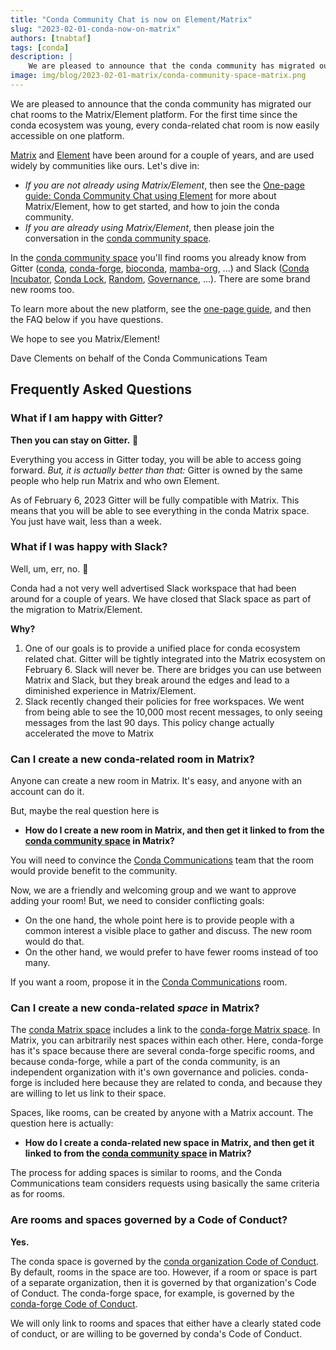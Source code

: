 ```yaml
---
title: "Conda Community Chat is now on Element/Matrix"
slug: "2023-02-01-conda-now-on-matrix"
authors: [tnabtaf]
tags: [conda]
description: |
    We are pleased to announce that the conda community has migrated our chat rooms to the Matrix/Element platform.
image: img/blog/2023-02-01-matrix/conda-community-space-matrix.png
---
```


We are pleased to announce that the conda community has migrated our chat rooms to the Matrix/Element platform.  For the first time since the conda ecosystem was young, every conda-related chat room is now easily accessible on one platform.

[Matrix](https://matrix.org/) and [Element](https://element.io/) have been around for a couple of years, and are used widely by communities like ours.  Let's dive in:

<!-- truncate -->

* *If you are not already using Matrix/Element*, then see the [One-page guide: Conda Community Chat using Element](https://conda.discourse.group/t/one-page-guide-conda-community-chat-using-element/173) for more about Matrix/Element, how to get started, and how to join the conda community.
* *If you are already using Matrix/Element*, then please join the conversation in the [conda community space](https://app.element.io/#/room/#conda:matrix.org).

In the [conda community space](https://app.element.io/#/room/#conda:matrix.org) you'll find rooms you already know from Gitter ([conda](https://app.element.io/#/room/#conda_conda:gitter.im), [conda-forge](https://app.element.io/#/room/#conda-forge:matrix.org), [bioconda](https://app.element.io/#/room/#bioconda_Lobby:gitter.im), [mamba-org](https://app.element.io/#/room/#mamba-org_Lobby:gitter.im), ...) and Slack ([Conda Incubator](https://app.element.io/#/room/#conda-incubator:matrix.org), [Conda Lock](https://app.element.io/#/room/#conda-lock:matrix.org), [Random](https://app.element.io/#/room/#conda-random:matrix.org), [Governance](https://app.element.io/#/room/#conda-governance:matrix.org), ...).  There are some brand new rooms too.

To learn more about the new platform, see the [one-page guide](https://conda.discourse.group/t/one-page-guide-conda-community-chat-using-element/173), and then the FAQ below if you have questions.

We hope to see you Matrix/Element!

Dave Clements on behalf of the Conda Communications Team


## Frequently Asked Questions

### What if I am happy with Gitter?

**Then you can stay on Gitter.** 🙂

Everything you access in Gitter today, you will be able to access going forward.  *But, it is actually better than that:* Gitter is owned by the same people who help run Matrix and who own Element.

As of February 6, 2023 Gitter will be fully compatible with Matrix.  This means that you will be able to see everything in the conda Matrix space.  You just have wait, less than a week.

### What if I was happy with Slack?

Well, um, err, no. 🙁

Conda had a not very well advertised Slack workspace that had been around for a couple of years.  We have closed that Slack space as part of the migration to Matrix/Element.

**Why?**

1. One of our goals is to provide a unified place for conda ecosystem related chat.  Gitter will be tightly integrated into the Matrix ecosystem on February 6.  Slack will never be.  There are bridges you can use between Matrix and Slack, but they break around the edges and lead to a diminished experience in Matrix/Element.
1. Slack recently changed their policies for free workspaces.  We went from being able to see the 10,000 most recent messages, to only seeing messages from the last 90 days.  This policy change actually accelerated the move to Matrix

### Can I create a new conda-related room in Matrix?

Anyone can create a new room in Matrix.  It's easy, and anyone with an account can do it.

But, maybe the real question here is

*  **How do I create a new room in Matrix, and then get it linked to from the [conda community space](https://app.element.io/#/room/#conda:matrix.org) in Matrix?**

You will need to convince the [Conda Communications](https://app.element.io/#/room/#conda-communications:matrix.org) team that the room would provide benefit to the community.

Now, we are a friendly and welcoming group and we want to approve adding your room!  But, we need to consider conflicting goals:

* On the one hand, the whole point here is to provide people with a common interest a visible place to gather and discuss.  The new room would do that.
* On the other hand, we would prefer to have fewer rooms instead of too many.

If you want a room, propose it in the [Conda Communications](https://app.element.io/#/room/#conda-communications:matrix.org) room.

### Can I create a new conda-related *space* in Matrix?

The [conda Matrix space](https://app.element.io/#/room/#conda:matrix.org) includes a link to the [conda-forge Matrix space](https://app.element.io/#/room/#conda-forge-space:matrix.org).  In Matrix, you can arbitrarily nest spaces within each other.  Here, conda-forge has it's space because there are several conda-forge specific rooms, and because conda-forge, while a part of the conda community, is an independent organization with it's own governance and policies.  conda-forge is included here because they are related to conda, and because they are willing to let us link to their space.

Spaces, like rooms, can be created by anyone with a Matrix account.  The question here is actually:

*  **How do I create a conda-related new space in Matrix, and then get it linked to from the [conda community space](https://app.element.io/#/room/#conda:matrix.org) in Matrix?**

The process for adding spaces is similar to rooms, and the Conda Communications team considers requests using basically the same criteria as for rooms.

### Are rooms and spaces governed by a Code of Conduct?

**Yes.**

The conda space is governed by the [conda organization Code of Conduct](https://github.com/conda-incubator/governance/blob/main/CODE_OF_CONDUCT.md).  By default, rooms in the space are too.  However, if a room or space is part of a separate organization, then it is governed by that organization's Code of Conduct.  The conda-forge space, for example, is governed by the [conda-forge Code of Conduct](https://conda-forge.org/docs/orga/governance.html).

We will only link to rooms and spaces that either have a clearly stated code of conduct, or are willing to be governed by conda's Code of Conduct.
